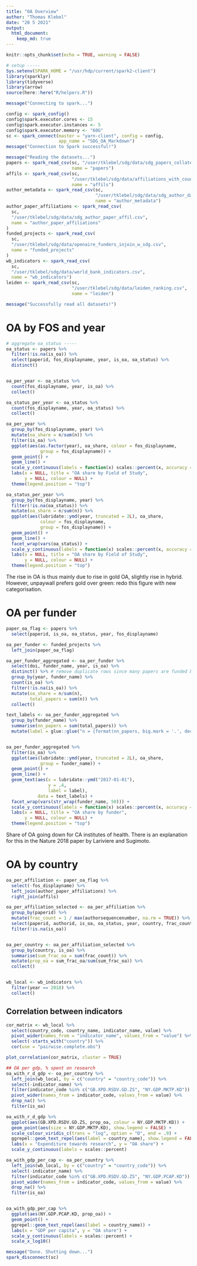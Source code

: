 ```yaml
---
title: "OA Overview"
author: "Thomas Klebel"
date: "20 5 2021"
output: 
  html_document:
    keep_md: true
---
```


```r
knitr::opts_chunk$set(echo = TRUE, warning = FALSE)

# setup -----
Sys.setenv(SPARK_HOME = "/usr/hdp/current/spark2-client")
library(sparklyr)
library(tidyverse)
library(arrow)
source(here::here("R/helpers.R"))

message("Connecting to spark...")

config <- spark_config()
config$spark.executor.cores <- 15
config$spark.executor.instances <- 5
config$spark.executor.memory <- "60G"
sc <- spark_connect(master = "yarn-client", config = config,
                    app_name = "SDG_OA_Markdown")
message("Connection to Spark successful!")

message("Reading the datasets...")
papers <- spark_read_csv(sc, "/user/tklebel/sdg/data/sdg_papers_collated.csv",
                         name = "papers")
affils <- spark_read_csv(sc,
                         "/user/tklebel/sdg/data/affiliations_with_country.csv",
                         name = "affils")
author_metadata <- spark_read_csv(sc,
                                  "/user/tklebel/sdg/data/sdg_author_data.csv",
                                  name = "author_metadata")
author_paper_affiliations <- spark_read_csv(
  sc,
  "/user/tklebel/sdg/data/sdg_author_paper_affil.csv",
  name = "author_paper_affiliations"
)
funded_projects <- spark_read_csv(
  sc,
  "/user/tklebel/sdg/data/openaire_funders_injoin_w_sdg.csv",
  name = "funded_projects"
)
wb_indicators <- spark_read_csv(
  sc,
  "/user/tklebel/sdg/data/world_bank_indicators.csv",
  name = "wb_indicators")
leiden <- spark_read_csv(sc,
                         "/user/tklebel/sdg/data/leiden_ranking.csv",
                         name = "leiden")

message("Successfully read all datasets!")
```


# OA by FOS and year
```r
# aggregate oa_status -----
oa_status <- papers %>%
  filter(!is.na(is_oa)) %>%
  select(paperid, fos_displayname, year, is_oa, oa_status) %>%
  distinct()


oa_per_year <- oa_status %>%
  count(fos_displayname, year, is_oa) %>%
  collect()

oa_status_per_year <- oa_status %>%
  count(fos_displayname, year, oa_status) %>%
  collect()
```



```r
oa_per_year %>%
  group_by(fos_displayname, year) %>%
  mutate(oa_share = n/sum(n)) %>%
  filter(is_oa) %>%
  ggplot(aes(as.factor(year), oa_share, colour = fos_displayname,
             group = fos_displayname)) +
  geom_point() +
  geom_line() +
  scale_y_continuous(labels = function(x) scales::percent(x, accuracy = 1)) +
  labs(x = NULL, title = "OA share by Field of Study",
       y = NULL, colour = NULL) +
  theme(legend.position = "top")
```

```r
oa_status_per_year %>%
  group_by(fos_displayname, year) %>%
  filter(!is.na(oa_status)) %>%
  mutate(oa_share = n/sum(n)) %>%
  ggplot(aes(lubridate::ymd(year, truncated = 2L), oa_share,
             colour = fos_displayname,
             group = fos_displayname)) +
  geom_point() +
  geom_line() +
  facet_wrap(vars(oa_status)) +
  scale_y_continuous(labels = function(x) scales::percent(x, accuracy = 1)) +
  labs(x = NULL, title = "OA share by Field of Study",
       y = NULL, colour = NULL) +
  theme(legend.position = "top")
```

The rise in OA is thus mainly due to rise in gold OA, slightly rise in hybrid.
However, unpaywall prefers gold over green: redo this figure with new 
categorisation.


# OA per funder 
```r
paper_oa_flag <- papers %>%
  select(paperid, is_oa, oa_status, year, fos_displayname)

oa_per_funder <- funded_projects %>%
  left_join(paper_oa_flag)

oa_per_funder_aggregated <- oa_per_funder %>%
  select(doi, funder_name, year, is_oa) %>%
  distinct() %>% # remove duplicate rows since many papers are funded by multiple projects
  group_by(year, funder_name) %>%
  count(is_oa) %>%
  filter(!is.na(is_oa)) %>%
  mutate(oa_share = n/sum(n),
         total_papers = sum(n)) %>%
  collect()
```

```r
text_labels <- oa_per_funder_aggregated %>%
  group_by(funder_name) %>%
  summarise(nn_papers = sum(total_papers)) %>%
  mutate(label = glue::glue("n = {format(nn_papers, big.mark = '.', decimal.mark = ',')}"))


oa_per_funder_aggregated %>%
  filter(is_oa) %>%
  ggplot(aes(lubridate::ymd(year, truncated = 2L), oa_share,
             group = funder_name)) +
  geom_point() +
  geom_line() +
  geom_text(aes(x = lubridate::ymd("2017-01-01"),
                y = .4,
                label = label),
            data = text_labels) +
  facet_wrap(vars(str_wrap(funder_name, 50))) +
  scale_y_continuous(labels = function(x) scales::percent(x, accuracy = 1)) +
  labs(x = NULL, title = "OA share by funder",
       y = NULL, colour = NULL) +
  theme(legend.position = "top")
```

Share of OA going down for CA institutes of health. There is an explanation
for this in the Nature 2018 paper by Lariviere and Sugimoto.


# OA by country
```r
oa_per_affiliation <- paper_oa_flag %>%
  select(-fos_displayname) %>%
  left_join(author_paper_affiliations) %>%
  right_join(affils)

oa_per_affiliation_selected <- oa_per_affiliation %>%
  group_by(paperid) %>%
  mutate(frac_count = 1 / max(authorsequencenumber, na.rm = TRUE)) %>%
  select(paperid, authorid, is_oa, oa_status, year, country, frac_count) %>%
  filter(!is.na(is_oa))


oa_per_country <- oa_per_affiliation_selected %>%
  group_by(country, is_oa) %>%
  summarise(sum_frac_oa = sum(frac_count)) %>%
  mutate(prop_oa = sum_frac_oa/sum(sum_frac_oa)) %>%
  collect()


wb_local <- wb_indicators %>%
  filter(year == 2018) %>%
  collect()
```


## Correlation between indicators
```r
cor_matrix <- wb_local %>% 
  select(country_code, country_name, indicator_name, value) %>% 
  pivot_wider(names_from = "indicator_name", values_from = "value") %>% 
  select(-starts_with("country")) %>% 
  cor(use = "pairwise.complete.obs")

plot_correlation(cor_matrix, cluster = TRUE)
```



```r
## OA per gdp, % spent on research
oa_with_r_d_gdp <- oa_per_country %>%
  left_join(wb_local, by = c("country" = "country_code")) %>%
  select(-indicator_name) %>%
  filter(indicator_code %in% c("GB.XPD.RSDV.GD.ZS", "NY.GDP.MKTP.KD")) %>%
  pivot_wider(names_from = indicator_code, values_from = value) %>%
  drop_na() %>%
  filter(is_oa)

oa_with_r_d_gdp %>%
  ggplot(aes(GB.XPD.RSDV.GD.ZS, prop_oa, colour = NY.GDP.MKTP.KD)) +
  geom_point(aes(size = NY.GDP.MKTP.KD), show.legend = FALSE) +
  scale_colour_viridis_c(trans = "log", option = "D", end = .9) +
  ggrepel::geom_text_repel(aes(label = country_name), show.legend = FALSE) +
  labs(x = "Expenditure towards research", y = "OA share") +
  scale_y_continuous(labels = scales::percent)
```


```r
oa_with_gdp_per_cap <- oa_per_country %>%
  left_join(wb_local, by = c("country" = "country_code")) %>%
  select(-indicator_name) %>%
  filter(indicator_code %in% c("GB.XPD.RSDV.GD.ZS", "NY.GDP.PCAP.KD")) %>%
  pivot_wider(names_from = indicator_code, values_from = value) %>%
  drop_na() %>%
  filter(is_oa)


oa_with_gdp_per_cap %>%
  ggplot(aes(NY.GDP.PCAP.KD, prop_oa)) +
  geom_point() +
  ggrepel::geom_text_repel(aes(label = country_name)) +
  labs(x = "GDP per capita", y = "OA share") +
  scale_y_continuous(labels = scales::percent) +
  scale_x_log10()
```




```r
message("Done. Shutting down...")
spark_disconnect(sc)
```

